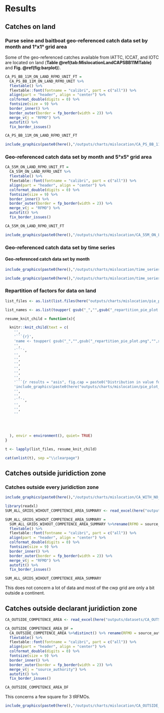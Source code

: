 # Results 

## Catches on land {-}

### Purse seine and baitboat geo-referenced catch data set by month and 1°x1° grid area

Some of the geo-referenced catches available from IATTC, ICCAT, and IOTC are located on land (**Table \@ref(tab:MislocationLandCAPSBB11MTable)** and **Fig. \@ref(fig:barplot)**).


```r
CA_PS_BB_11M_ON_LAND_RFMO_UNIT_FT = 
  CA_PS_BB_11M_ON_LAND_RFMO_UNIT %>%
  flextable() %>%
  flextable::font(fontname = "calibri", part = c("all")) %>% 
  align(part = "header", align = "center") %>% 
  colformat_double(digits = 0) %>%
  fontsize(size = 9) %>% 
  border_inner() %>% 
  border_outer(border = fp_border(width = 2)) %>% 
  merge_v(j = "RFMO") %>% 
  autofit() %>% 
  fix_border_issues()

CA_PS_BB_11M_ON_LAND_RFMO_UNIT_FT
```

```r
include_graphics(paste0(here(),"/outputs/charts/mislocation/CA_PS_BB_11M_ON_LAND_MAP.png"))
```

### Geo-referenced catch data set by month and 5°x5° grid area

```r
CA_55M_ON_LAND_RFMO_UNIT_FT = 
  CA_55M_ON_LAND_RFMO_UNIT %>%
  flextable() %>%
  flextable::font(fontname = "calibri", part = c("all")) %>% 
  align(part = "header", align = "center") %>% 
  colformat_double(digits = 0) %>%
  fontsize(size = 9) %>% 
  border_inner() %>% 
  border_outer(border = fp_border(width = 2)) %>% 
  merge_v(j = "RFMO") %>% 
  autofit() %>% 
  fix_border_issues()

CA_55M_ON_LAND_RFMO_UNIT_FT
```

```r
include_graphics(paste0(here(),"/outputs/charts/mislocation/CA_55M_ON_LAND_MAP_PAC.png"))
```


### Geo-referenced catch data set by time series

#### Geo-referenced catch data set by month 

```r
include_graphics(paste0(here(),"/outputs/charts/mislocation/time_series_mislocated.png"))
```


```r

include_graphics(paste0(here(),"/outputs/charts/mislocation/time_series_mislocated_by_trfmo.png"))

```

### Repartition of factors for data on land

```r

list_files <- as.list(list.files(here("outputs/charts/mislocation/pie_plot_factors")))

list_names <- as.list(toupper( gsub("_","",gsub("_repartition_pie_plot.png","",list_files))))

```



```r
resume_knit_child = function(x){

  knitr::knit_child(text = c(
    '',
    '```{r}',
    'name <- toupper( gsub("_","",gsub("_repartition_pie_plot.png","",x)))',
    '',
    '```',
    '',
    '',
    '',
    '',
    '',
    '',
    '```{r results = "asis", fig.cap = paste0("Distribution in value for the dimension : ",name)}',
    'include_graphics(paste0(here("outputs/charts/mislocation/pie_plot_factors/", x)))',
    '',
    '',
    '```',
    '',
    '',
    ''




  ), envir = environment(), quiet= TRUE)
}


```

```r

t <- lapply(list_files, resume_knit_child)

```

```r

cat(unlist(t), sep ="\\clearpage")

```


## Catches outside juridiction zone {-}

### Catches outside every juridiction zone


```r

include_graphics(paste0(here(),"/outputs/charts/mislocation/CA_WITH_NO_COMPETENCE_AREA_MAP.png"))

```




```r

library(readxl)
SUM_ALL_GRIDS_WIHOUT_COMPETENCE_AREA_SUMMARY <- read_excel(here("outputs/datasets/SUM_ALL_GRIDS_WIHOUT_COMPETENCE_AREA_SUMMARY.xlsx"))

SUM_ALL_GRIDS_WIHOUT_COMPETENCE_AREA_SUMMARY = 
  SUM_ALL_GRIDS_WIHOUT_COMPETENCE_AREA_SUMMARY %>%rename(RFMO = source_authority) %>% 
  flextable() %>%
  flextable::font(fontname = "calibri", part = c("all")) %>% 
  align(part = "header", align = "center") %>% 
  colformat_double(digits = 0) %>%
  fontsize(size = 9) %>% 
  border_inner() %>% 
  border_outer(border = fp_border(width = 2)) %>% 
  merge_v(j = "RFMO") %>% 
  autofit() %>% 
  fix_border_issues()

SUM_ALL_GRIDS_WIHOUT_COMPETENCE_AREA_SUMMARY
```

This does not concern a lot of data and most of the cwp grid are only a bit outside a continent.

## Catches outside declarant juridiction zone

```r
CA_OUTSIDE_COMPETENCE_AREA <- read_excel(here("outputs/datasets/CA_OUTSIDE_COMPETENCE_AREA.xlsx"))
```


```r


CA_OUTSIDE_COMPETENCE_AREA_DF = 
  CA_OUTSIDE_COMPETENCE_AREA %>%distinct() %>% rename(RFMO = source_authority) %>% 
  flextable() %>%
  flextable::font(fontname = "calibri", part = c("all")) %>% 
  align(part = "header", align = "center") %>% 
  colformat_double(digits = 0) %>%
  fontsize(size = 9) %>% 
  border_inner() %>% 
  border_outer(border = fp_border(width = 2)) %>% 
  merge_v(j = "source_authority") %>% 
  autofit() %>% 
  fix_border_issues()

CA_OUTSIDE_COMPETENCE_AREA_DF
```

This concerns a few square for 3 tRFMOs.

```r

include_graphics(paste0(here(),"/outputs/charts/mislocation/CA_OUTSIDE_COMPETENCE_AREA_OF_DECLARANT_MAP.png"))

```



